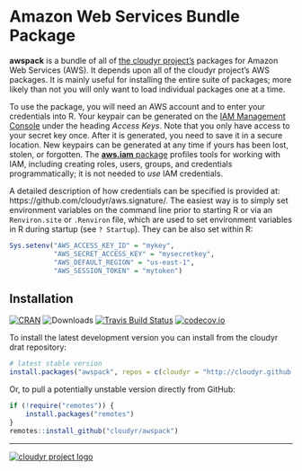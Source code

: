 # Amazon Web Services Bundle Package

**awspack** is a bundle of all of [the cloudyr project's](http://cloudyr.github.io) packages for Amazon Web Services (AWS). It depends upon all of the cloudyr project's AWS packages. It is mainly useful for installing the entire suite of packages; more likely than not you will only want to load individual packages one at a time.

To use the package, you will need an AWS account and to enter your credentials into R. Your keypair can be generated on the [IAM Management Console](https://aws.amazon.com/) under the heading *Access Keys*. Note that you only have access to your secret key once. After it is generated, you need to save it in a secure location. New keypairs can be generated at any time if yours has been lost, stolen, or forgotten. The [**aws.iam** package](https://github.com/cloudyr/aws.iam) profiles tools for working with IAM, including creating roles, users, groups, and credentials programmatically; it is not needed to *use* IAM credentials.

A detailed description of how credentials can be specified is provided at: https://github.com/cloudyr/aws.signature/. The easiest way is to simply set environment variables on the command line prior to starting R or via an `Renviron.site` or `.Renviron` file, which are used to set environment variables in R during startup (see `? Startup`). They can be also set within R:

```R
Sys.setenv("AWS_ACCESS_KEY_ID" = "mykey",
           "AWS_SECRET_ACCESS_KEY" = "mysecretkey",
           "AWS_DEFAULT_REGION" = "us-east-1",
           "AWS_SESSION_TOKEN" = "mytoken")
```


## Installation

[![CRAN](https://www.r-pkg.org/badges/version/awspack)](https://cran.r-project.org/package=awspack)
![Downloads](https://cranlogs.r-pkg.org/badges/awspack)
[![Travis Build Status](https://travis-ci.org/cloudyr/awspack.png?branch=master)](https://travis-ci.org/cloudyr/awspack)
[![codecov.io](https://codecov.io/github/cloudyr/awspack/coverage.svg?branch=master)](https://codecov.io/github/cloudyr/awspack?branch=master)

To install the latest development version you can install from the cloudyr drat repository:

```R
# latest stable version
install.packages("awspack", repos = c(cloudyr = "http://cloudyr.github.io/drat", getOption("repos")))
```

Or, to pull a potentially unstable version directly from GitHub:

```R
if (!require("remotes")) {
    install.packages("remotes")
}
remotes::install_github("cloudyr/awspack")
```

---
[![cloudyr project logo](http://i.imgur.com/JHS98Y7.png)](https://github.com/cloudyr)

